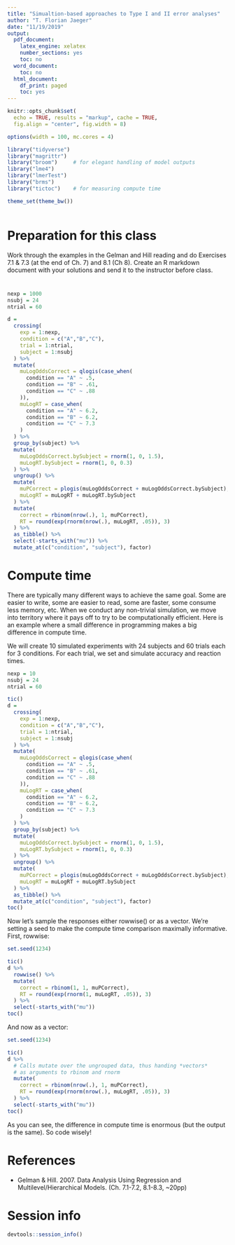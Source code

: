 ```yaml
---
title: "Simualtion-based approaches to Type I and II error analyses"
author: "T. Florian Jaeger"
date: "11/19/2019"
output:
  pdf_document:
    latex_engine: xelatex
    number_sections: yes
    toc: no
  word_document:
    toc: no
  html_document:
    df_print: paged
    toc: yes
---
```


```r
knitr::opts_chunk$set(
  echo = TRUE, results = "markup", cache = TRUE,
  fig.align = "center", fig.width = 8)

options(width = 100, mc.cores = 4) 
```

```r
library("tidyverse")
library("magrittr")
library("broom")     # for elegant handling of model outputs
library("lme4")
library("lmerTest")
library("brms")
library("tictoc")    # for measuring compute time

theme_set(theme_bw())
```

```r
```

# Preparation for this class
Work through the examples in the Gelman and Hill reading and do Exercises 7.1 & 7.3 (at the end of Ch. 7) and 8.1 (Ch 8). Create an R markdown document with your solutions and send it to the instructor before class.


# 
```r
nexp = 1000
nsubj = 24
ntrial = 60

d = 
  crossing(
    exp = 1:nexp,
    condition = c("A","B","C"),
    trial = 1:ntrial,
    subject = 1:nsubj
  ) %>%
  mutate(
    muLogOddsCorrect = qlogis(case_when(
      condition == "A" ~ .5,
      condition == "B" ~ .61,
      condition == "C" ~ .88
    )),
    muLogRT = case_when(
      condition == "A" ~ 6.2,
      condition == "B" ~ 6.2,
      condition == "C" ~ 7.3
    )
  ) %>%
  group_by(subject) %>%
  mutate(
    muLogOddsCorrect.bySubject = rnorm(1, 0, 1.5),
    muLogRT.bySubject = rnorm(1, 0, 0.3)
  ) %>%
  ungroup() %>%
  mutate(
    muPCorrect = plogis(muLogOddsCorrect + muLogOddsCorrect.bySubject),
    muLogRT = muLogRT + muLogRT.bySubject
  ) %>%
  mutate(
    correct = rbinom(nrow(.), 1, muPCorrect),
    RT = round(exp(rnorm(nrow(.), muLogRT, .05)), 3)
  ) %>%
  as_tibble() %>%
  select(-starts_with("mu")) %>%
  mutate_at(c("condition", "subject"), factor)
```

# Compute time

There are typically many different ways to achieve the same goal. Some are easier to write, some are easier to read, some are faster, some consume less memory, etc. When we conduct any non-trivial simulation, we move into territory where it pays off to try to be computationally efficient. Here is an example where a small difference in programming makes a big difference in compute time.

We will create 10 simulated experiments with 24 subjects and 60 trials each for 3 conditions. For each trial, we set and simulate accuracy and reaction times.

```r
nexp = 10
nsubj = 24
ntrial = 60

tic()
d = 
  crossing(
    exp = 1:nexp,
    condition = c("A","B","C"),
    trial = 1:ntrial,
    subject = 1:nsubj
  ) %>%
  mutate(
    muLogOddsCorrect = qlogis(case_when(
      condition == "A" ~ .5,
      condition == "B" ~ .61,
      condition == "C" ~ .88
    )),
    muLogRT = case_when(
      condition == "A" ~ 6.2,
      condition == "B" ~ 6.2,
      condition == "C" ~ 7.3
    )
  ) %>%
  group_by(subject) %>%
  mutate(
    muLogOddsCorrect.bySubject = rnorm(1, 0, 1.5),
    muLogRT.bySubject = rnorm(1, 0, 0.3)
  ) %>%
  ungroup() %>%
  mutate(
    muPCorrect = plogis(muLogOddsCorrect + muLogOddsCorrect.bySubject),
    muLogRT = muLogRT + muLogRT.bySubject
  ) %>%
  as_tibble() %>%
  mutate_at(c("condition", "subject"), factor)
toc()
```

Now let's sample the responses either rowwise() or as a vector. We're setting a seed to make the compute time comparison maximally informative. First, rowwise:

```r
set.seed(1234)

tic()
d %>%
  rowwise() %>%
  mutate(
    correct = rbinom(1, 1, muPCorrect),
    RT = round(exp(rnorm(1, muLogRT, .05)), 3)
  ) %>%
  select(-starts_with("mu"))
toc()
```

And now as a vector:

```r
set.seed(1234)

tic()
d %>%
  # Calls mutate over the ungrouped data, thus handing *vectors* 
  # as arguments to rbinom and rnorm
  mutate(
    correct = rbinom(nrow(.), 1, muPCorrect),
    RT = round(exp(rnorm(nrow(.), muLogRT, .05)), 3)
  ) %>%
  select(-starts_with("mu"))
toc()
```

As you can see, the difference in compute time is enormous (but the output is the same). So code wisely!

# References

 * Gelman & Hill. 2007. Data Analysis Using Regression and Multilevel/Hierarchical Models. (Ch. 7.1-7.2, 8.1-8.3, ~20pp)

# Session info
```r
devtools::session_info()
```
